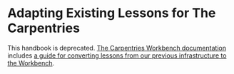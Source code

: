 # Adapting Existing Lessons for The Carpentries
This handbook is deprecated.
[The Carpentries Workbench documentation](https://carpentries.github.io/sandpaper-docs/) includes [a guide for converting lessons from our previous infrastructure to the Workbench](https://carpentries.github.io/sandpaper-docs/migrating-from-styles.html).